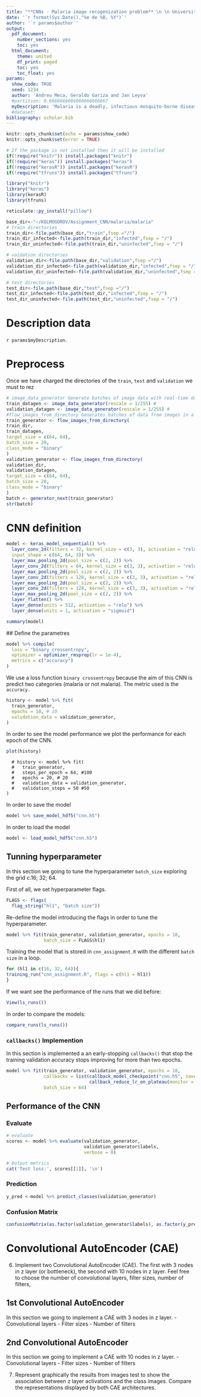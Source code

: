 ```yaml
---
title: "**CNNs - Malaria image recogenization problem** \n \n Universitat Politècnica de Catalunya"
date: '`r format(Sys.Date(),"%e de %B, %Y")`'
author: '`r params$author`'
output:
  pdf_document:
    number_sections: yes
    toc: yes
  html_document:
    theme: united
    df_print: paged
    toc: yes
    toc_float: yes
params:
  show_code: TRUE
  seed: 1234
  author: 'Andreu Meca, Geraldo Gariza and Jan Leyva'
  #partition: 0.6666666666666666666667
  myDescription: 'Malaria is a deadly, infectious mosquito-borne disease caused by Plasmodium parasites. These parasites are transmitted by the bites of infected female Anopheles mosquitoes. With regular manual diagnosis of blood smears, it is an intensive manual process requiring proper expertise in classifying and counting the parasitized and uninfected cells. Typically this may not scale well and might cause problems if we do not have the right expertise in specific regions around the world. We are lucky to have researchers at the Lister Hill National Center for Biomedical Communications (LHNCBC), part of National Library of Medicine (NLM) who have carefully collected and annotated this dataset of healthy and infected blood smear images. There is a balanced dataset of 13779 malaria and non-malaria (uninfected) cell images. The dataset consist of near thousand images downloaded from the official website that have been resized (64x64x3). The images are organized in three folders: train, validation and test. Deep Learning models, or to be more specific, Convolutional Neural Networks (CNNs) have proven to be really effective in a wide variety of computer vision tasks.'
  #dataset: 
bibliography: scholar.bib  
---
```



\newpage

```r
knitr::opts_chunk$set(echo = params$show_code)
knitr::opts_chunk$set(error = TRUE)
```


```r
# If the package is not installed then it will be installed
if(!require("knitr")) install.packages("knitr")
if(!require("keras")) install.packages("keras")
if(!require("kerasR")) install.packages("kerasR")
if(!require("tfruns")) install.packages("tfruns")

library("knitr")
library("keras")
library(kerasR)
library(tfruns)
```

```r
reticulate::py_install("pillow")
```


```r
base_dir<-"~/KOLMOGOROV/Assignment_CNN/malaria/malaria"
# train directories
train_dir<-file.path(base_dir,"train",fsep ="/")
train_dir_infected<-file.path(train_dir,"infected",fsep = "/")
train_dir_uninfected<-file.path(train_dir,"uninfected",fsep = "/")

# vaidation directories
validation_dir<-file.path(base_dir,"validation",fsep ="/")
validation_dir_infected<-file.path(validation_dir,"infected",fsep = "/")
validation_dir_uninfected<-file.path(validation_dir,"uninfected",fsep = "/")

# test directories
test_dir<-file.path(base_dir,"test",fsep ="/")
test_dir_infected<-file.path(test_dir,"infected",fsep = "/")
test_dir_uninfected<-file.path(test_dir,"uninfected",fsep = "/")
```


# Description data


`r params$myDescription`. 


# Preprocess

Once we have charged the directories of the `train`, `test` and `validation` we must to rez

```r
# image_data_generator Generate batches of image data with real-time data augmentation. The data will be looped over (in batches).
train_datagen <- image_data_generator(rescale = 1/255) #
validation_datagen <- image_data_generator(rescale = 1/255) #
#flow_images_from_directory Generates batches of data from images in a directory (with optional augmented/normalized data)
train_generator <- flow_images_from_directory(
train_dir,
train_datagen,
target_size = c(64, 64),
batch_size = 20,
class_mode = "binary"
)
validation_generator <- flow_images_from_directory(
validation_dir,
validation_datagen,
target_size = c(64, 64),
batch_size = 20,
class_mode = "binary"
)
batch <- generator_next(train_generator)
str(batch) 
```

# CNN definition

```r
model <- keras_model_sequential() %>%
  layer_conv_2d(filters = 32, kernel_size = c(3, 3), activation = "relu",
  input_shape = c(64, 64, 3)) %>%
  layer_max_pooling_2d(pool_size = c(2, 2)) %>%
  layer_conv_2d(filters = 64, kernel_size = c(3, 3), activation = "relu") %>%
  layer_max_pooling_2d(pool_size = c(2, 2)) %>%
  layer_conv_2d(filters = 128, kernel_size = c(3, 3), activation = "relu") %>%
  layer_max_pooling_2d(pool_size = c(2, 2)) %>%
  layer_conv_2d(filters = 128, kernel_size = c(3, 3), activation = "relu") %>%
  layer_max_pooling_2d(pool_size = c(2, 2)) %>%
  layer_flatten() %>%
  layer_dense(units = 512, activation = "relu") %>%
  layer_dense(units = 1, activation = "sigmoid")
```

 
```r
summary(model)
```

## Define the parametres
```r
model %>% compile(
  loss = "binary_crossentropy",
  optimizer = optimizer_rmsprop(lr = 1e-4),
  metrics = c("accuracy")
)
```

We use a loss function `binary crossentropy` because the aim of this CNN is predict two categories (malaria or not malaria).
The metric used is the `accuracy.`

```r
history <- model %>% fit(
  train_generator,
  epochs = 10, # 10
  validation_data = validation_generator,
)
```
In order to see the model performance we plot the performance for each epoch of the CNN.
```r
plot(history)
```


```no
  # history <- model %>% fit(
  #   train_generator,
  #   steps_per_epoch = 64, #100
  #   epochs = 20, # 20
  #   validation_data = validation_generator,
  #   validation_steps = 50 #50
)
```

In order to save the model
```r
model %>% save_model_hdf5("cnn.h5")
```

In order to load the model
```r
model <- load_model_hdf5("cnn.h5")
```


## Tunning hyperparameter
In this section we going to tune the hyperparameter `batch_size` exploring the
grid c.16; 32; 64.

First of all, we set hyperparameter flags.
```r
FLAGS <- flags(
  flag_string("hl1", "batch size"))
```

Re-define the model introducing the flags in order to tune the hyperparameter.
```r
model %>% fit(train_generator, validation_generator, epochs = 10, 
              batch_size = FLAGS$hl1)
```

Training the model that is stored in `cnn_assignment.R` with the different `batch size` in a loop.
```r
for (hl1 in c(16, 32, 64)){
training_run("cnn_assignment.R", flags = c(hl1 = hl1))
}  
```

If we want see the performance of the runs that we did before:
```r
View(ls_runs())
```

In order to compare the models:
```r
compare_runs(ls_runs())
```

### `callbacks()` Implemention

In this section is implemented a an early-stopping `callbacks()` that stop the training validation accuracy stops improving for more than two epochs.

```r
model %>% fit(train_generator, validation_generator, epochs = 10,
              callbacks = list(callback_model_checkpoint("cnn.h5", save_freq = 2),
                               callback_reduce_lr_on_plateau(monitor = "accuracy", factor = 0.1)),
              batch_size = 64)
```


## Performance of the CNN 

### Evaluate
```r
# evaluate
scores <- model %>% evaluate(validation_generator, 
                             validation_generator$labels, 
                             verbose = 0)

# Output metrics
cat('Test loss:', scores[[1]], '\n')
```

### Prediction

```r
y_pred <-model %>% predict_classes(validation_generator)
```

### Confusion Matrix

```r
confusionMatrix(as.factor(validation_generator$labels), as.factor(y_pred))
```




# Convolutional AutoEncoder (CAE)

6. Implement two Convolutional AutoEncoder (CAE). The first with 3 nodes
in z layer (or bottleneck), the second with 10 nodes in z layer. Feel free to
choose the number of convolutional layers, filter sizes, number of filters, 


## 1st Convolutional AutoEncoder

In this section we going to implement a CAE with 3 nodes in z layer.
- Convolutional layers
- Filter sizes
- Number of filters




## 2nd Convolutional AutoEncoder

In this section we going to implement a CAE with 10 nodes in z layer.
- Convolutional layers
- Filter sizes
- Number of filters



7. Represent graphically the results from images test to show the association
between z layer activations and the class images. Compare the representations
displayed by both CAE architectures.










